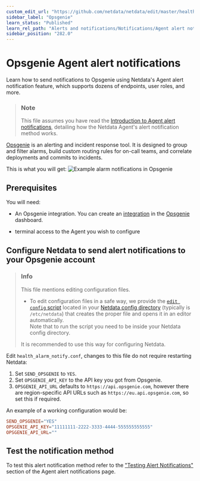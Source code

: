 ```yaml
---
custom_edit_url: "https://github.com/netdata/netdata/edit/master/health/notifications/opsgenie/README.md"
sidebar_label: "Opsgenie"
learn_status: "Published"
learn_rel_path: "Alerts and notifications/Notifications/Agent alert notifications"
sidebar_position: "282.0"
---
```

# Opsgenie Agent alert notifications

Learn how to send notifications to Opsgenie using Netdata's Agent alert notification feature, which supports dozens of endpoints, user roles, and more.

> ### Note
>
> This file assumes you have read the [Introduction to Agent alert notifications](/docs/alerts-and-notifications/notifications/agent-alert-notifications), detailing how the Netdata Agent's alert notification method works.

[Opsgenie](https://www.atlassian.com/software/opsgenie) is an alerting and incident response tool.
It is designed to group and filter alarms, build custom routing rules for on-call teams, and correlate deployments and commits to incidents.

This is what you will get:
![Example alarm notifications in
Opsgenie](https://user-images.githubusercontent.com/49162938/92184518-f725f900-ee40-11ea-9afa-e7c639c72206.png)

## Prerequisites

You will need:

- An Opsgenie integration. You can create an [integration](https://docs.opsgenie.com/docs/api-integration) in the [Opsgenie](https://www.atlassian.com/software/opsgenie) dashboard.

- terminal access to the Agent you wish to configure

## Configure Netdata to send alert notifications to your Opsgenie account

> ### Info
>
> This file mentions editing configuration files.  
>
> - To edit configuration files in a safe way, we provide the [`edit config` script](/docs/getting-started/manage-and-configure/configuration#use-edit-config-to-edit-configuration-files) located in your [Netdata config directory](/docs/getting-started/manage-and-configure/configuration#the-netdata-config-directory) (typically is `/etc/netdata`) that creates the proper file and opens it in an editor automatically.  
> Note that to run the script you need to be inside your Netdata config directory.
>
> It is recommended to use this way for configuring Netdata.

Edit `health_alarm_notify.conf`, changes to this file do not require restarting Netdata:

1. Set `SEND_OPSGENIE` to `YES`.
2. Set `OPSGENIE_API_KEY` to the API key you got from Opsgenie.
3. `OPSGENIE_API_URL` defaults to `https://api.opsgenie.com`, however there are region-specific API URLs such as `https://eu.api.opsgenie.com`, so set this if required.

An example of a working configuration would be:

```conf
SEND_OPSGENIE="YES"
OPSGENIE_API_KEY="11111111-2222-3333-4444-555555555555"
OPSGENIE_API_URL=""
```

## Test the notification method

To test this alert notification method refer to the ["Testing Alert Notifications"](/docs/alerts-and-notifications/notifications/agent-alert-notifications#testing-alert-notifications) section of the Agent alert notifications page.
